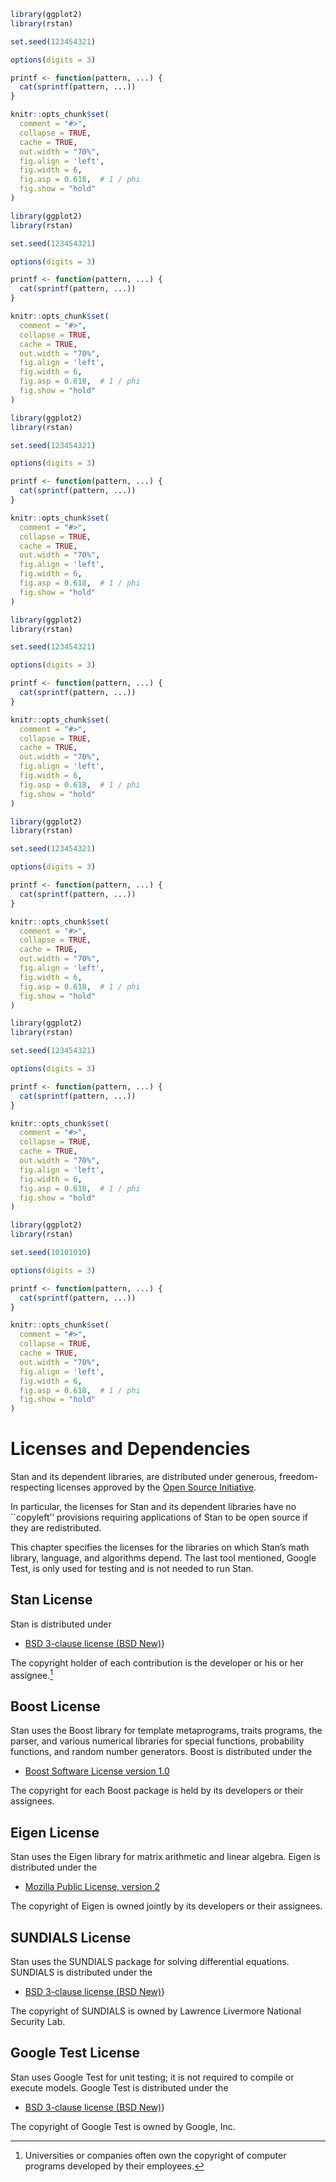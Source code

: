 ```r
library(ggplot2)
library(rstan)

set.seed(123454321)

options(digits = 3)

printf <- function(pattern, ...) {
  cat(sprintf(pattern, ...))
}

knitr::opts_chunk$set(
  comment = "#>",
  collapse = TRUE,
  cache = TRUE,
  out.width = "70%",
  fig.align = 'left',
  fig.width = 6,
  fig.asp = 0.618,  # 1 / phi
  fig.show = "hold"
)
```
```r
library(ggplot2)
library(rstan)

set.seed(123454321)

options(digits = 3)

printf <- function(pattern, ...) {
  cat(sprintf(pattern, ...))
}

knitr::opts_chunk$set(
  comment = "#>",
  collapse = TRUE,
  cache = TRUE,
  out.width = "70%",
  fig.align = 'left',
  fig.width = 6,
  fig.asp = 0.618,  # 1 / phi
  fig.show = "hold"
)
```
```r
library(ggplot2)
library(rstan)

set.seed(123454321)

options(digits = 3)

printf <- function(pattern, ...) {
  cat(sprintf(pattern, ...))
}

knitr::opts_chunk$set(
  comment = "#>",
  collapse = TRUE,
  cache = TRUE,
  out.width = "70%",
  fig.align = 'left',
  fig.width = 6,
  fig.asp = 0.618,  # 1 / phi
  fig.show = "hold"
)
```
```r
library(ggplot2)
library(rstan)

set.seed(123454321)

options(digits = 3)

printf <- function(pattern, ...) {
  cat(sprintf(pattern, ...))
}

knitr::opts_chunk$set(
  comment = "#>",
  collapse = TRUE,
  cache = TRUE,
  out.width = "70%",
  fig.align = 'left',
  fig.width = 6,
  fig.asp = 0.618,  # 1 / phi
  fig.show = "hold"
)
```
```r
library(ggplot2)
library(rstan)

set.seed(123454321)

options(digits = 3)

printf <- function(pattern, ...) {
  cat(sprintf(pattern, ...))
}

knitr::opts_chunk$set(
  comment = "#>",
  collapse = TRUE,
  cache = TRUE,
  out.width = "70%",
  fig.align = 'left',
  fig.width = 6,
  fig.asp = 0.618,  # 1 / phi
  fig.show = "hold"
)
```
```r
library(ggplot2)
library(rstan)

set.seed(123454321)

options(digits = 3)

printf <- function(pattern, ...) {
  cat(sprintf(pattern, ...))
}

knitr::opts_chunk$set(
  comment = "#>",
  collapse = TRUE,
  cache = TRUE,
  out.width = "70%",
  fig.align = 'left',
  fig.width = 6,
  fig.asp = 0.618,  # 1 / phi
  fig.show = "hold"
)
```
```r
library(ggplot2)
library(rstan)

set.seed(10101010)

options(digits = 3)

printf <- function(pattern, ...) {
  cat(sprintf(pattern, ...))
}

knitr::opts_chunk$set(
  comment = "#>",
  collapse = TRUE,
  cache = TRUE,
  out.width = "70%",
  fig.align = 'left',
  fig.width = 6,
  fig.asp = 0.618,  # 1 / phi
  fig.show = "hold"
)
```
# Licenses and Dependencies {#licensing.appendix}

Stan and its dependent libraries, are distributed under generous,
freedom-respecting licenses approved by the [Open Source
Initiative](http://opensource.org).

In particular, the licenses for Stan and its dependent libraries have
no ``copyleft'' provisions requiring applications of Stan to be
open source if they are redistributed.

This chapter specifies the licenses for the libraries on which Stan's
math library, language, and algorithms depend.  The last tool
mentioned, Google Test, is only used for testing and is not needed to
run Stan.

## Stan License

Stan is distributed under

* [BSD 3-clause license (BSD New)](http://www.opensource.org/licenses/BSD-3-Clause)}

The copyright holder of each contribution is the developer or his or
her assignee.^[Universities or companies often own the copyright of computer programs developed by their employees.]


## Boost License

Stan uses the Boost library for template metaprograms, traits
programs, the parser, and various numerical libraries for special
functions, probability functions, and random number generators.  Boost
is distributed under the

* [Boost Software License version 1.0](http://www.opensource.org/licenses/BSL-1.0)

The copyright for each Boost package is held by its developers or
their assignees.


## Eigen License

Stan uses the Eigen library for matrix arithmetic and linear algebra.
Eigen is distributed under the 

* [Mozilla Public License, version 2](http://opensource.org/licenses/mpl-2.0)

The copyright of Eigen is owned jointly by its developers or their
assignees.


## SUNDIALS License

Stan uses the SUNDIALS package for solving differential equations.
SUNDIALS is distributed under the

* [BSD 3-clause license (BSD New)](http://www.opensource.org/licenses/BSD-3-Clause)}

The copyright of SUNDIALS is owned by Lawrence Livermore National
Security Lab.


## Google Test License

Stan uses Google Test for unit testing; it is not required to compile
or execute models.  Google Test is distributed under the

* [BSD 3-clause license (BSD New)](http://www.opensource.org/licenses/BSD-3-Clause)}

The copyright of Google Test is owned by Google, Inc.

